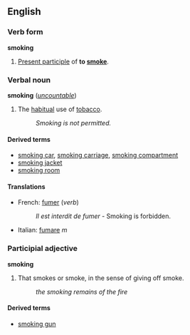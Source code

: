 ==English==
===Verb form===
'''smoking'''

#[[Present participle]] of '''to [[smoke]]'''.

===Verbal noun===
'''smoking''' (''[[uncountable]]'')

#The [[habitual]] use of [[tobacco]].
#:''Smoking is not permitted.''

====Derived terms====
*[[smoking car]], [[smoking carriage]], [[smoking compartment]]
*[[smoking jacket]]
*[[smoking room]]

====Translations====
*French: [[fumer]] (''verb'')
*:''Il est interdit de fumer'' - Smoking is forbidden.
*Italian: [[fumare]] ''m''

===Participial adjective===
'''smoking'''

#That smokes or smoke, in the sense of giving off smoke.
#:''the smoking remains of the fire''

====Derived terms====
*[[smoking gun]]